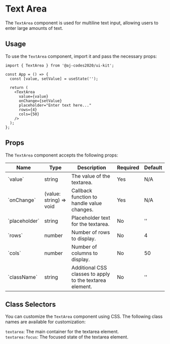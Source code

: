 
<Meta of={TextAreaStories} />

# Text Area

The `TextArea` component is used for multiline text input, allowing users to enter large amounts of text.

<Canvas of={TextAreaStories.Default} />

## Usage

To use the `TextArea` component, import it and pass the necessary props:

```tsx
import { TextArea } from '@aj-codes2020/ui-kit';

const App = () => {
  const [value, setValue] = useState('');

  return (
    <TextArea
      value={value}
      onChange={setValue}
      placeholder="Enter text here..."
      rows={4}
      cols={50}
    />
  );
};
```

## Props

The `TextArea` component accepts the following props:

<div style={{ overflowX: 'auto' }}>
  <table style={{ width: '100%' }}>
    <thead>
      <tr>
        <th>Name</th>
        <th>Type</th>
        <th>Description</th>
        <th>Required</th>
        <th>Default</th>
      </tr>
    </thead>
    <tbody>
      <tr>
        <td>`value`</td>
        <td>string</td>
        <td>The value of the textarea.</td>
        <td>Yes</td>
        <td>N/A</td>
      </tr>
      <tr>
        <td>`onChange`</td>
        <td>(value: string) => void</td>
        <td>Callback function to handle value changes.</td>
        <td>Yes</td>
        <td>N/A</td>
      </tr>
      <tr>
        <td>`placeholder`</td>
        <td>string</td>
        <td>Placeholder text for the textarea.</td>
        <td>No</td>
        <td>''</td>
      </tr>
      <tr>
        <td>`rows`</td>
        <td>number</td>
        <td>Number of rows to display.</td>
        <td>No</td>
        <td>4</td>
      </tr>
      <tr>
        <td>`cols`</td>
        <td>number</td>
        <td>Number of columns to display.</td>
        <td>No</td>
        <td>50</td>
      </tr>
      <tr>
        <td>`className`</td>
        <td>string</td>
        <td>Additional CSS classes to apply to the textarea element.</td>
        <td>No</td>
        <td>''</td>
      </tr>
    </tbody>
  </table>
</div>


## Class Selectors

You can customize the `TextArea` component using CSS. The following class names are available for customization:

`textarea`: The main container for the textarea element.\
`textarea:focus`: The focused state of the textarea element.

